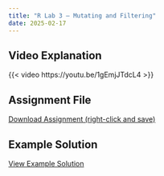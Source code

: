 ```yaml
---
title: "R Lab 3 – Mutating and Filtering"
date: 2025-02-17
---
```



## Video Explanation

{{< video https://youtu.be/1gEmjJTdcL4 >}}



## Assignment File

[Download Assignment (right-click and save)](/assignments/r_labs/lab_3_mutating_and_filtering.qmd)


## Example Solution

[View Example Solution](/assignments/r_lab_examples/lab_3_mutating_and_filtering.pdf)

